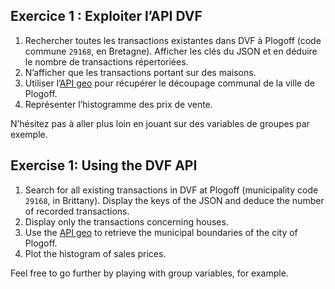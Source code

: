 ::: {.content-visible when-profile="fr"}

:::: {.exercise}
## Exercice 1 : Exploiter l'API DVF

1. Rechercher toutes les transactions existantes dans DVF à Plogoff (code commune `29168`, en Bretagne).
Afficher les clés du JSON et en déduire le nombre de transactions répertoriées. 
2. N'afficher que les transactions portant sur des maisons. 
3. Utiliser l'[API geo](https://api.gouv.fr/documentation/api-geo) pour
récupérer le découpage communal de la ville de Plogoff.
4. Représenter l'histogramme des prix de vente.

N'hésitez pas à aller plus loin en jouant sur des variables de
groupes par exemple.

::::

:::

::: {.content-visible when-profile="en"}

:::: {.exercise}
## Exercise 1: Using the DVF API

1. Search for all existing transactions in DVF at Plogoff (municipality code `29168`, in Brittany).
Display the keys of the JSON and deduce the number of recorded transactions.
2. Display only the transactions concerning houses.
3. Use the [API geo](https://api.gouv.fr/documentation/api-geo) to retrieve the municipal boundaries of the city of Plogoff.
4. Plot the histogram of sales prices.

Feel free to go further by playing with group variables, for example.

::::

:::


